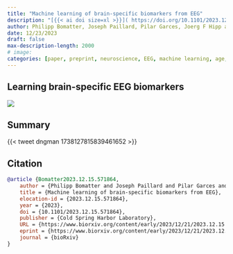 ```yaml
---
title: "Machine learning of brain-specific biomarkers from EEG"
description: "[{{< ai doi size=xl >}}]( https://doi.org/10.1101/2023.12.15.571864 ) [{{< bi file-pdf size=1.5em >}}](https://www.biorxiv.org/content/10.1101/2023.12.15.571864v4.full.pdf)"
author: Philipp Bomatter, Joseph Paillard, Pilar Garces, Joerg F Hipp and Denis A Engemann"
date: 12/23/2023
draft: false
max-description-length: 2000
# image: 
categories: [paper, preprint, neuroscience, EEG, machine learning, age, sex, biomarker]
---
```


## Learning brain-specific EEG biomarkers

![](../bomatter_2023_bmx.jpeg)


## Summary


{{< tweet dngman 1738127815839461652 >}}

## Citation

```bibtex
@article {Bomatter2023.12.15.571864,
	author = {Philipp Bomatter and Joseph Paillard and Pilar Garces and Joerg F Hipp and Denis A Engemann},
	title = {Machine learning of brain-specific biomarkers from EEG},
	elocation-id = {2023.12.15.571864},
	year = {2023},
	doi = {10.1101/2023.12.15.571864},
	publisher = {Cold Spring Harbor Laboratory},
	URL = {https://www.biorxiv.org/content/early/2023/12/21/2023.12.15.571864},
	eprint = {https://www.biorxiv.org/content/early/2023/12/21/2023.12.15.571864.full.pdf},
	journal = {bioRxiv}
}
```